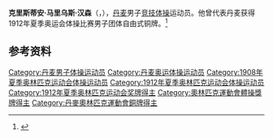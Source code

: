 {{NoteTA|G1=Sports}}
{{Otheruses|other=名为克里斯蒂安·汉森的其他人物|克里斯蒂安·汉森}}

'''克里斯蒂安·马里乌斯·汉森'''（{{lang-da|Christian Marius Hansen}}，{{bd|1891年|9月24日|1961年|6月13日}}），[[丹麦|丹麦]]男子[[竞技体操|竞技体操]]运动员。他曾代表丹麦获得1912年夏季奥运会体操比赛男子团体自由式铜牌。<ref>{{Cite web|title=Christian HANSEN|url=https://olympics.com/zh/athletes/christian-marius-hansen|accessdate=2021-03-29|work=International Olympic Committee|archive-date=2022-04-18|archive-url=https://web.archive.org/web/20220418090004/https://olympics.com/zh/athletes/christian-marius-hansen}}</ref>

== 参考资料 ==
{{reflist}}

{{Authority control}}
{{DEFAULTSORT:Hansen, Christian Marius}}
[[Category:丹麦男子体操运动员|Category:丹麦男子体操运动员]]
[[Category:丹麦奥运体操运动员|Category:丹麦奥运体操运动员]]
[[Category:1908年夏季奥林匹克运动会体操运动员|Category:1908年夏季奥林匹克运动会体操运动员]]
[[Category:1912年夏季奥林匹克运动会体操运动员|Category:1912年夏季奥林匹克运动会体操运动员]]
[[Category:1912年夏季奥林匹克运动会奖牌得主|Category:1912年夏季奥林匹克运动会奖牌得主]]
[[Category:奧林匹克運動會體操獎牌得主|Category:奧林匹克運動會體操獎牌得主]]
[[Category:丹麥奧林匹克運動會銅牌得主|Category:丹麥奧林匹克運動會銅牌得主]]